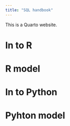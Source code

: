 ```yaml
---
title: "SQL handbook"
---
```


This is a Quarto website.


# In to R

# R model

# In to Python

# Pyhton model




